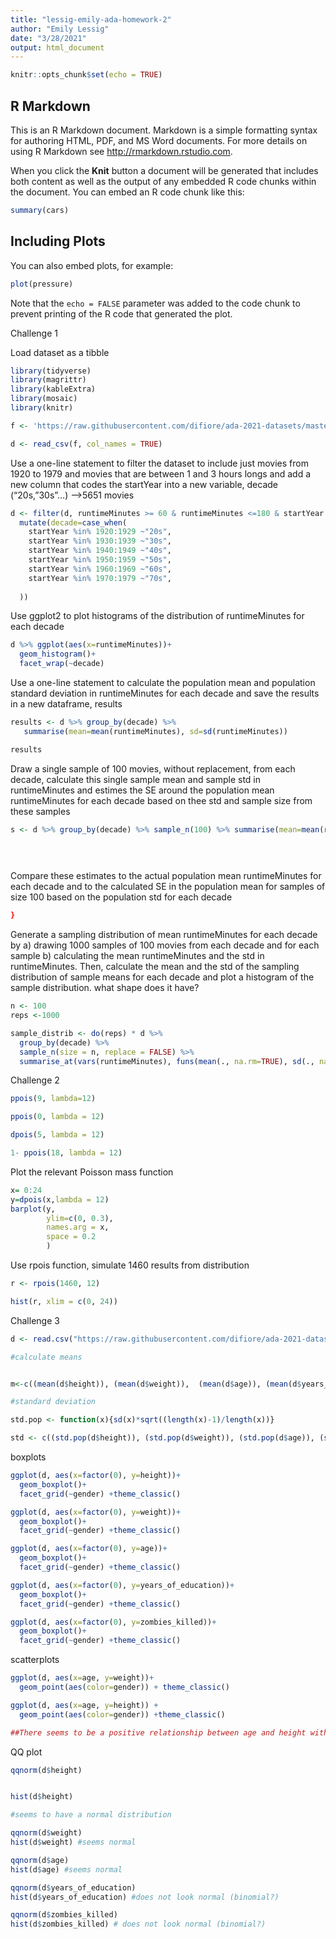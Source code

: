 ```yaml
---
title: "lessig-emily-ada-homework-2"
author: "Emily Lessig"
date: "3/28/2021"
output: html_document
---
```


```r
knitr::opts_chunk$set(echo = TRUE)
```

## R Markdown

This is an R Markdown document. Markdown is a simple formatting syntax for authoring HTML, PDF, and MS Word documents. For more details on using R Markdown see <http://rmarkdown.rstudio.com>.

When you click the **Knit** button a document will be generated that includes both content as well as the output of any embedded R code chunks within the document. You can embed an R code chunk like this:

```r
summary(cars)
```

## Including Plots

You can also embed plots, for example:

```r
plot(pressure)
```

Note that the `echo = FALSE` parameter was added to the code chunk to prevent printing of the R code that generated the plot.

Challenge 1

Load dataset as a tibble 
```r

library(tidyverse)
library(magrittr)
library(kableExtra)
library(mosaic)
library(knitr)

f <- 'https://raw.githubusercontent.com/difiore/ada-2021-datasets/master/IMDB-movies.csv'

d <- read_csv(f, col_names = TRUE)
```
Use a one-line statement to filter the dataset to include just movies from 1920 to 1979 and movies that are between 1 and 3 hours longs and add a new column that codes the startYear into a new variable, decade ("20s,"30s"...) -->5651 movies
```r

d <- filter(d, runtimeMinutes >= 60 & runtimeMinutes <=180 & startYear %in% 1920:1979) %>%
  mutate(decade=case_when(
    startYear %in% 1920:1929 ~"20s",
    startYear %in% 1930:1939 ~"30s",
    startYear %in% 1940:1949 ~"40s",
    startYear %in% 1950:1959 ~"50s",
    startYear %in% 1960:1969 ~"60s",
    startYear %in% 1970:1979 ~"70s",
    
  ))

```

Use ggplot2 to plot histograms of the distribution of runtimeMinutes for each decade

```r

d %>% ggplot(aes(x=runtimeMinutes))+
  geom_histogram()+
  facet_wrap(~decade)

```

Use a one-line statement to calculate the population mean and population standard deviation in runtimeMinutes for each decade and save the results in a new dataframe, results

```r

results <- d %>% group_by(decade) %>%
   summarise(mean=mean(runtimeMinutes), sd=sd(runtimeMinutes))

results
```

Draw a single sample of 100 movies, without replacement, from each decade, calculate this single sample mean and sample std in runtimeMinutes and estimes the SE around the population mean runtimeMinutes for each decade based on thee std and sample size from these samples

```r
s <- d %>% group_by(decade) %>% sample_n(100) %>% summarise(mean=mean(runtimeMinutes), sd=sd(runtimeMinutes)
                                                            

                                                            
```
Compare these estimates to the actual population mean runtimeMinutes for each decade and to the calculated SE in the population mean for samples of size 100 based on the population std for each decade

```r


}

```

Generate a sampling distribution of mean runtimeMinutes for each decade by a) drawing 1000 samples of 100 movies from each decade and for each sample b) calculating the mean runtimeMinutes and the std in runtimeMinutes. Then, calculate the mean and the std of the sampling distribution of sample means for each decade and plot a histogram of the sample distribution. what shape does it have?

```r
n <- 100
reps <-1000

sample_distrib <- do(reps) * d %>% 
  group_by(decade) %>%
  sample_n(size = n, replace = FALSE) %>%
  summarise_at(vars(runtimeMinutes), funs(mean(., na.rm=TRUE), sd(., na.rm = TRUE)))


```

Challenge 2



```r

ppois(9, lambda=12)

ppois(0, lambda = 12)

dpois(5, lambda = 12)

1- ppois(18, lambda = 12)

```

Plot the relevant Poisson mass function 

```r

x= 0:24
y=dpois(x,lambda = 12)
barplot(y,
        ylim=c(0, 0.3),
        names.arg = x,
        space = 0.2
        )


```

Use rpois function, simulate 1460 results from distribution 

```r

r <- rpois(1460, 12)

hist(r, xlim = c(0, 24))

```

Challenge 3

```r
d <- read.csv("https://raw.githubusercontent.com/difiore/ada-2021-datasets/master/zombies.csv")

#calculate means


m<-c((mean(d$height)), (mean(d$weight)),  (mean(d$age)), (mean(d$years_of_education)), (mean(d$zombies_killed)

#standard deviation

std.pop <- function(x){sd(x)*sqrt((length(x)-1)/length(x))}

std <- c((std.pop(d$height)), (std.pop(d$weight)), (std.pop(d$age)), (std.pop(d$years_of_education)), (std.pop(d$zombies_killed)))
```

boxplots

```r
ggplot(d, aes(x=factor(0), y=height))+
  geom_boxplot()+
  facet_grid(~gender) +theme_classic()

ggplot(d, aes(x=factor(0), y=weight))+
  geom_boxplot()+
  facet_grid(~gender) +theme_classic()

ggplot(d, aes(x=factor(0), y=age))+
  geom_boxplot()+
  facet_grid(~gender) +theme_classic()

ggplot(d, aes(x=factor(0), y=years_of_education))+
  geom_boxplot()+
  facet_grid(~gender) +theme_classic()

ggplot(d, aes(x=factor(0), y=zombies_killed))+
  geom_boxplot()+
  facet_grid(~gender) +theme_classic()

```

scatterplots 


```r
ggplot(d, aes(x=age, y=weight))+
  geom_point(aes(color=gender)) + theme_classic()

ggplot(d, aes(x=age, y=height)) +
  geom_point(aes(color=gender)) +theme_classic()

##There seems to be a positive relationship between age and height with male heights being higher than females. Similarly, males seem to have a higher average weight than females (across ages), but there does not appear to be a disernable relationship otherwise between weight and age.
```
QQ plot 

```r
qqnorm(d$height)


hist(d$height)

#seems to have a normal distribution 

qqnorm(d$weight)
hist(d$weight) #seems normal

qqnorm(d$age)
hist(d$age) #seems normal

qqnorm(d$years_of_education)
hist(d$years_of_education) #does not look normal (binomial?)

qqnorm(d$zombies_killed)
hist(d$zombies_killed) # does not look normal (binomial?)

```
